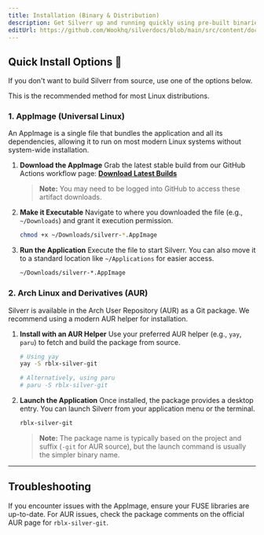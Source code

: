 ```yaml
---
title: Installation (Binary & Distribution)
description: Get Silverr up and running quickly using pre-built binaries like AppImage or package managers like the Arch Linux AUR.
editUrl: https://github.com/Wookhq/silverdocs/blob/main/src/content/docs/binary-install.mdx
---
```



## Quick Install Options 🚀

If you don't want to build Silverr from source, use one of the options below.

<Tabs>
<TabItem label="AppImage (Universal)">
This is the recommended method for most Linux distributions.

### 1. AppImage (Universal Linux)

An AppImage is a single file that bundles the application and all its dependencies, allowing it to run on most modern Linux systems without system-wide installation.

<Steps>

1.  **Download the AppImage**
    Grab the latest stable build from our GitHub Actions workflow page:
    [**Download Latest Builds**](https://github.com/Wookhq/silverr/actions/workflows/ci.yml)

    > **Note:** You may need to be logged into GitHub to access these artifact downloads.

2.  **Make it Executable**
    Navigate to where you downloaded the file (e.g., `~/Downloads`) and grant it execution permission.

    ```bash
    chmod +x ~/Downloads/silverr-*.AppImage
    ```

3.  **Run the Application**
    Execute the file to start Silverr. You can also move it to a standard location like `~/Applications` for easier access.

    ```bash
    ~/Downloads/silverr-*.AppImage
    ```

</Steps>
</TabItem>

<TabItem label="Arch Linux (AUR)">

### 2. Arch Linux and Derivatives (AUR)

Silverr is available in the Arch User Repository (AUR) as a Git package. We recommend using a modern AUR helper for installation.

<Steps>

1.  **Install with an AUR Helper**
    Use your preferred AUR helper (e.g., `yay`, `paru`) to fetch and build the package from source.

    ```bash
    # Using yay
    yay -S rblx-silver-git
    
    # Alternatively, using paru
    # paru -S rblx-silver-git
    ```

2.  **Launch the Application**
    Once installed, the package provides a desktop entry. You can launch Silverr from your application menu or the terminal.

    ```bash
    rblx-silver-git
    ```
    > **Note:** The package name is typically based on the project and suffix (`-git` for AUR source), but the launch command is usually the simpler binary name.

</Steps>
</TabItem>
</Tabs>

---

## Troubleshooting

If you encounter issues with the AppImage, ensure your FUSE libraries are up-to-date. For AUR issues, check the package comments on the official AUR page for `rblx-silver-git`.

<Analytics />